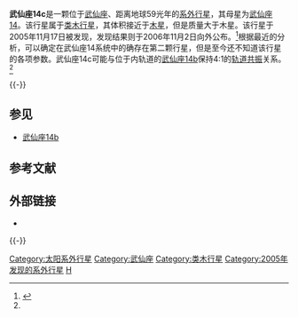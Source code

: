 {{Infobox Planet
| bgcolour = #A0B0FF
| image = [[File:14_Herculis_c_(Celestia).jpg|250px]]
| caption = 武仙座14c的艺术想象图
| name = 武仙座14c
| parent star = yes
| star = 武仙座14
| planet = 
| constell = 武仙座
| distance = 59.0光年
| RA = {{RA|16|10|23.59}}
| DEC = {{DEC|+43|49|18.2}}
| class = K0V
| discovery = yes
| discovery_ref = 
| discoverer = Goździewski et al.
| discovered = 2005年11月17日
| discovery_method = 多普勒光谱学
| semimajor = 6.9天文单位<ref name="wittenmyer">{{cite journal|url=http://cdsads.u-strasbg.fr/cgi-bin/nph-bib_query?2007ApJ...654..625W&db_key=AST&nosetcookie=1|author=Wittenmyer, R. A., Endl, M., Cochran, W. D.|title=Long-Period Objects in the Extrasolar Planetary Systems 47 Ursae Majoris and 14 Herculis|journal=[[The_Astrophysical_Journal|The Astrophysical Journal]]|volume=654|issue=1|pages=625 – 632|year=2007|doi=10.1086/509110|access-date=2009-05-23|archive-date=2016-01-02|archive-url=https://web.archive.org/web/20160102004404/http://cdsads.u-strasbg.fr/cgi-bin/nph-bib_query?2007ApJ...654..625W&db_key=AST&nosetcookie=1|dead-url=no}}</ref>
| semiminor = 
| orbital_circ = 
| eccentricity = 0<ref name="wittenmyer" />
| period = 6906±70地球日<ref name="wittenmyer" />
| inclination = 
| long_periastron = 
| time_periastron = 2,449,100.0儒略日<ref name="wittenmyer" />
| semi-amp = 24.5±1.4m/s<ref name="wittenmyer" />
| physical_characteristics = yes
| mean_radius = 1.03倍木星半径
| density = 
| surface_grav = 
| mass = 2.1倍木星质量
| single_temperature = 
| magnitude = 6.67
}}

'''武仙座14c'''是一颗位于[[武仙座|武仙座]]、距离地球59光年的[[系外行星|系外行星]]，其母星为[[武仙座_14|武仙座 14]]。该行星属于[[类木行星|类木行星]]，其体积接近于[[木星|木星]]，但是质量大于木星。该行星于2005年11月17日被发现，发现结果则于2006年11月2日向外公布。<ref>{{cite journal|url=http://cdsads.u-strasbg.fr/cgi-bin/nph-bib_query?2006ApJ...645..688G&db_key=AST&nosetcookie=1|author=Goździewski, K., Konacki, M., Maciejewski, A. J.|title=Orbital Configurations and Dynamical Stability of Multiplanet Systems around Sun-like Stars HD 202206, 14 Herculis, HD 37124, and HD 108874|journal=[[The_Astrophysical_Journal|The Astrophysical Journal]]|volume=645|issue=1|pages=688 – 703|year=2006|doi=10.1086/504030|access-date=2009-05-23|archive-date=2018-10-01|archive-url=https://web.archive.org/web/20181001130430/http://cdsads.u-strasbg.fr/cgi-bin/nph-bib_query?2006ApJ...645..688G&db_key=AST&nosetcookie=1|dead-url=no}}</ref>根据最近的分析，可以确定在武仙座14系统中的确存在第二颗行星，但是至今还不知道该行星的各项参数。武仙座14c可能与位于内轨道的[[武仙座14b|武仙座14b]]保持4:1的[[轨道共振|轨道共振]]关系。<ref name="wittenmyer" />

{{-}}
==参见==
* [[武仙座14b|武仙座14b]]

==参考文献==
{{Reflist|2}}

==外部链接==
* {{cite web |url=http://www.solstation.com/stars2/14her.htm |title=14 Herculis |accessdate=2008-06-25 |work=SolStation |archive-date=2008-07-19 |archive-url=https://web.archive.org/web/20080719164703/http://www.solstation.com/stars2/14her.htm |dead-url=no }}
{{-}}
{{武仙座14}}

{{Sky|16|10|23.59|+|43|49|18.2|59}}
[[Category:太阳系外行星|Category:太阳系外行星]]
[[Category:武仙座|Category:武仙座]]
[[Category:类木行星|Category:类木行星]]
[[Category:2005年发现的系外行星|Category:2005年发现的系外行星]]
[[Category:徑向速度法發現的系外行星|H]]